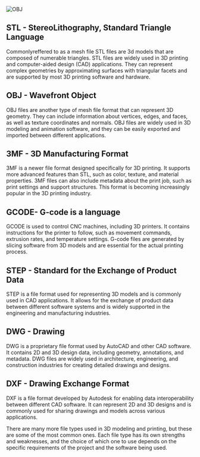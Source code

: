 
<img
  src="https://cdn.jsdelivr.net/gh/JamesD3d/info3dimages@main/i/Lesson_Plans/Introduction_to_3d_design/tinkercad%20teacher.webp"
  alt="OBJ"
  className="rounded-lg shadow-md hover:shadow-xl transition-transform duration-300 hover:scale-110"
/>

## STL - StereoLithography, Standard Triangle Language

Commonlyreffered to as a mesh file STL files are 3d models that are composed of numerable triangles. STL files are widely used in 3D printing and computer-aided design (CAD) applications. They can represent complex geometries by approximating surfaces with triangular facets
and are supported by most 3D printing software and hardware.

## OBJ - Wavefront Object


OBJ files are another type of mesh file format that can represent 3D geometry. They can include information about vertices, edges, and faces, as well as texture coordinates and normals. OBJ files are widely used in 3D modeling and animation software, and they can be easily exported and imported between different applications.

## 3MF - 3D Manufacturing Format

3MF is a newer file format designed specifically for 3D printing. It supports more advanced features than STL, such as color, texture, and material properties. 3MF files can also include metadata about the print job, such as print settings and support structures. This format is becoming increasingly popular in the 3D printing industry.   

## GCODE- G-code is a language 

GCODE is used to control CNC machines, including 3D printers. It contains instructions for the printer to follow, such as movement commands, extrusion rates, and temperature settings. G-code files are generated by slicing software from 3D models and are essential for the actual printing process.

## STEP - Standard for the Exchange of Product Data

STEP is a file format used for representing 3D models and is commonly used in CAD applications. It allows for the exchange of product data between different software systems and is widely supported in the engineering and manufacturing industries.

## DWG - Drawing

DWG is a proprietary file format used by AutoCAD and other CAD software. It contains 2D and 3D design data, including geometry, annotations, and metadata. DWG files are widely used in architecture, engineering, and construction industries for creating detailed drawings and designs.

## DXF - Drawing Exchange Format

DXF is a file format developed by Autodesk for enabling data interoperability between different CAD software. It can represent 2D and 3D designs and is commonly used for sharing drawings and models across various applications.

<Callout type="info">
 There are many more file types used in 3D modeling and printing, but these are some of the most common ones. Each file type has its own strengths and weaknesses, and the choice of which one to use depends on the specific requirements of the project and the software being used.
 
</Callout>